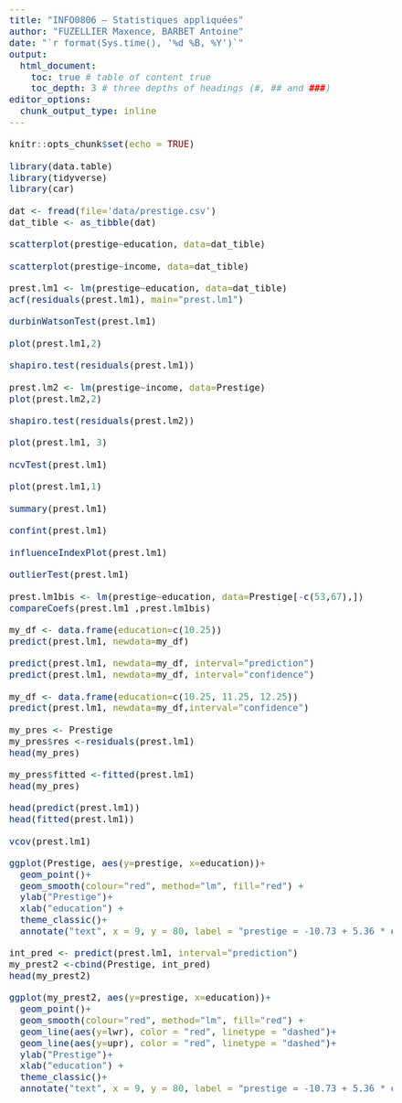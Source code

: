 ```yaml
---
title: "INFO0806 – Statistiques appliquées"
author: "FUZELLIER Maxence, BARBET Antoine"
date: "`r format(Sys.time(), '%d %B, %Y')`"
output: 
  html_document:
    toc: true # table of content true
    toc_depth: 3 # three depths of headings (#, ## and ###)
editor_options: 
  chunk_output_type: inline
---
```


<style>
body {
  text-align: justify;
  font-size: 14pt;
}
</style>

```r
knitr::opts_chunk$set(echo = TRUE)
```

```r
library(data.table)
library(tidyverse)
library(car)
```

```r
dat <- fread(file='data/prestige.csv')
dat_tible <- as_tibble(dat)
```

```r
scatterplot(prestige~education, data=dat_tible)
```

```r
scatterplot(prestige~income, data=dat_tible)
```

```r
prest.lm1 <- lm(prestige~education, data=dat_tible)
acf(residuals(prest.lm1), main="prest.lm1")
```

```r
durbinWatsonTest(prest.lm1)
```

```r
plot(prest.lm1,2)
```

```r
shapiro.test(residuals(prest.lm1))
```

```r
prest.lm2 <- lm(prestige~income, data=Prestige)
plot(prest.lm2,2)
```

```r
shapiro.test(residuals(prest.lm2))
```

```r
plot(prest.lm1, 3)
```

```r
ncvTest(prest.lm1)
```

```r
plot(prest.lm1,1)
```

```r
summary(prest.lm1)
```

```r
confint(prest.lm1)
```

```r
influenceIndexPlot(prest.lm1)
```

```r
outlierTest(prest.lm1)
```

```r
prest.lm1bis <- lm(prestige~education, data=Prestige[-c(53,67),])
compareCoefs(prest.lm1 ,prest.lm1bis) 
```

```r
my_df <- data.frame(education=c(10.25))
predict(prest.lm1, newdata=my_df)
```

```r
predict(prest.lm1, newdata=my_df, interval="prediction")
predict(prest.lm1, newdata=my_df, interval="confidence")
```

```r
my_df <- data.frame(education=c(10.25, 11.25, 12.25))
predict(prest.lm1, newdata=my_df,interval="confidence")
```

```r
my_pres <- Prestige
my_pres$res <-residuals(prest.lm1)
head(my_pres)
```

```r
my_pres$fitted <-fitted(prest.lm1)
head(my_pres)
```

```r
head(predict(prest.lm1))
head(fitted(prest.lm1))
```

```r
vcov(prest.lm1)
```

```r
ggplot(Prestige, aes(y=prestige, x=education))+
  geom_point()+
  geom_smooth(colour="red", method="lm", fill="red") +
  ylab("Prestige")+
  xlab("education") +
  theme_classic()+
  annotate("text", x = 9, y = 80, label = "prestige = -10.73 + 5.36 * education\n (pval<0.001)")
```

```r
int_pred <- predict(prest.lm1, interval="prediction")
my_prest2 <-cbind(Prestige, int_pred)
head(my_prest2)
```

```r
ggplot(my_prest2, aes(y=prestige, x=education))+
  geom_point()+
  geom_smooth(colour="red", method="lm", fill="red") +
  geom_line(aes(y=lwr), color = "red", linetype = "dashed")+
  geom_line(aes(y=upr), color = "red", linetype = "dashed")+    
  ylab("Prestige")+
  xlab("education") +
  theme_classic()+
  annotate("text", x = 9, y = 80, label = "prestige = -10.73 + 5.36 * education\n (pval<0.001)")
```
